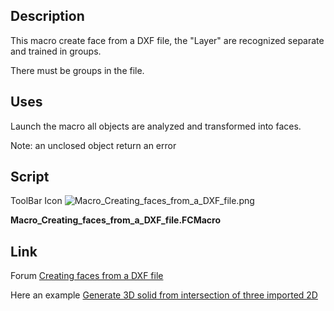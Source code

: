 <languages/>
{{Macro
|Name=Macro Creating faces from a DXF file
|Icon=Macro_Creating_faces_from_a_DXF_file.png
|Description=This macro create face from a DXF file, the "Layer" are recognized separate and trained in groups.
|Author=shoogen
|Version=01.00
|Date=2014-10-29
|FCVersion=All
|Download=[https://www.freecadweb.org/wiki/images/0/03/Macro_Creating_faces_from_a_DXF_file.png ToolBar Icon]
}}

==Description==
This macro create face from a DXF file, the "Layer" are recognized separate and trained in groups.

There must be groups in the file.

==Uses==
Launch the macro all objects are analyzed and transformed into faces.

Note: an unclosed object return an error

==Script==

ToolBar Icon [[Image:Macro_Creating_faces_from_a_DXF_file.png]]

'''Macro_Creating_faces_from_a_DXF_file.FCMacro'''

{{MacroCode|code=
import FreeCAD,Part,OpenSCAD2Dgeom
doc = App.ActiveDocument
for group in doc.findObjects('App::DocumentObjectGroup'):
    try:
        edges=sum((obj.Shape.Edges for obj in group.Group \
                if hasattr(obj,'Shape')),[])
        face = OpenSCAD2Dgeom.edgestofaces(edges)
        faceobj = doc.addObject('Part::Feature','face_%s' % group.Name)
        faceobj.Label = 'face_%s' % group.Label
        faceobj.Shape = face
    except Part.OCCError: # Exception: # 
        FreeCAD.Console.PrintError('Error in Group %s (%s)' % (group.Name,group.Label)+"\n")
}}

==Link==
Forum [https://forum.freecad.org/viewtopic.php?f=3&t=8144 Creating faces from a DXF file]

Here an example [https://forum.freecad.org/viewtopic.php?f=3&t=8280&p=67863#p67840 Generate 3D solid from intersection of three imported 2D]
{{clear}}